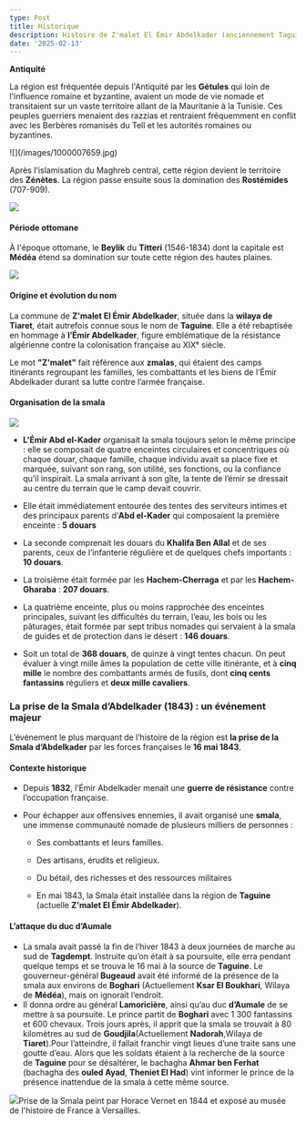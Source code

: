 ```yaml
---
type: Post
title: Historique
description: Histoire de Z'malet El Émir Abdelkader (anciennement Taguine)
date: '2025-02-13'
---
```

**Antiquité**

La région est fréquentée depuis l'Antiquité par les **Gétules** qui loin de l'influence romaine et byzantine, avaient un mode de vie nomade et transitaient sur un vaste territoire allant de la Mauritanie à la Tunisie. Ces peuples guerriers menaient des razzias et rentraient fréquemment en conflit avec les Berbères romanisés du Tell et les autorités romaines ou byzantines.

![]\(/images/1000007659.jpg)

Après l'islamisation du Maghreb central, cette région devient le territoire des **Zénètes**. La région passe ensuite sous la domination des **Rostémides** (707-909).

![](/images/1000007658.png)

#### **Période ottomane**

À l'époque ottomane, le **Beylik** du **Titteri** (1546-1834) dont la capitale est **Médéa** étend sa domination sur toute cette région des hautes plaines.

![](/images/1000007656.png)

#### **Origine et évolution du nom**

La commune de **Z'malet El Émir Abdelkader**, située dans la **wilaya de Tiaret**, était autrefois connue sous le nom de **Taguine**. Elle a été rebaptisée en hommage à **l’Émir Abdelkader**, figure emblématique de la résistance algérienne contre la colonisation française au XIXᵉ siècle.

Le mot **"Z'malet"** fait référence aux **zmalas**, qui étaient des camps itinérants regroupant les familles, les combattants et les biens de l’Émir Abdelkader durant sa lutte contre l’armée française.

#### **Organisation de la smala**

![](/images/Smala_of_Abd_El-Kader_16_May_1843.jpg)

*   **L'Émir Abd el-Kader** organisait la smala toujours selon le même principe : elle se composait de quatre enceintes circulaires et concentriques où chaque douar, chaque famille, chaque individu avait sa place fixe et marquée, suivant son rang, son utilité, ses fonctions, ou la confiance qu’il inspirait. La smala arrivant à son gîte, la tente de l’émir se dressait au centre du terrain que le camp devait couvrir.

*   Elle était immédiatement entourée des tentes des serviteurs intimes et des principaux parents d’**Abd el-Kader** qui composaient la première enceinte : **5 douars**

*   La seconde comprenait les douars du **Khalifa Ben Allal** et de ses parents, ceux de l’infanterie régulière et de quelques chefs importants : **10 douars**.

*   La troisième était formée par les **Hachem-Cherraga** et par les **Hachem-Gharaba** : **207 douars**.

*   La quatrième enceinte, plus ou moins rapprochée des enceintes principales, suivant les difficultés du terrain, l’eau, les bois ou les pâturages, était formée par sept tribus nomades qui servaient à la smala de guides et de protection dans le désert : **146 douars**.

*   Soit un total de **368 douars**, de quinze à vingt tentes chacun. On peut évaluer à vingt mille âmes la population de cette ville itinérante, et à **cinq mille** le nombre des combattants armés de fusils, dont **cinq cents fantassins** réguliers et **deux mille cavaliers**.

### **La prise de la Smala d’Abdelkader (1843) : un événement majeur**

L’événement le plus marquant de l’histoire de la région est **la prise de la Smala d’Abdelkader** par les forces françaises le **16 mai 1843**.

#### **Contexte historique**

*   Depuis **1832**, l’Émir Abdelkader menait une **guerre de résistance** contre l’occupation française.

*   Pour échapper aux offensives ennemies, il avait organisé une **smala**, une immense communauté nomade de plusieurs milliers de personnes :

    *   Ses combattants et leurs familles.

    *   Des artisans, érudits et religieux.

    *   Du bétail, des richesses et des ressources militaires

    *   En mai 1843, la Smala était installée dans la région de **Taguine** (actuelle **Z'malet El Émir Abdelkader**).

#### **L’attaque du duc d’Aumale**

*   La smala avait passé la fin de l’hiver 1843 à deux journées de marche au sud de **Tagdempt**. Instruite qu’on était à sa poursuite, elle erra pendant quelque temps et se trouva le 16 mai à la source de **Taguine**. Le gouverneur-général **Bugeaud** avait été informé de la présence de la smala aux environs de **Boghari** (Actuellement **Ksar El Boukhari**, Wilaya de **Médéa**), mais on ignorait l’endroit.
*   Il donna ordre au général **Lamoricière**, ainsi qu’au duc **d’Aumale** de se mettre à sa poursuite. Le prince partit de **Boghari** avec 1 300 fantassins et 600 chevaux. Trois jours après, il apprit que la smala se trouvait à 80 kilomètres au sud de **Goudjila**(Actuellement **Nadorah**,Wilaya de **Tiaret**).Pour l’atteindre, il fallait franchir vingt lieues d’une traite sans une goutte d’eau. Alors que les soldats étaient à la recherche de la source de **Taguine** pour se désaltérer, le bachagha **Ahmar ben Ferhat** (bachagha des **ouled Ayad**, **Theniet El Had**) vint informer le prince de la présence inattendue de la smala à cette même source.

![](/images/Smala%20Emir%20Abdelkader%20-%20Horace%20Vernet.jpg)Prise de la Smala peint par Horace Vernet en 1844 et exposé au musée de l'histoire de France à Versailles.
